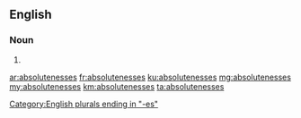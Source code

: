 ==English==

===Noun===
{{head|en|plural}}

# {{plural of|absoluteness|lang=en}}

[[Category:English plurals ending in "-es"]]

[[ar:absolutenesses]]
[[fr:absolutenesses]]
[[ku:absolutenesses]]
[[mg:absolutenesses]]
[[my:absolutenesses]]
[[km:absolutenesses]]
[[ta:absolutenesses]]